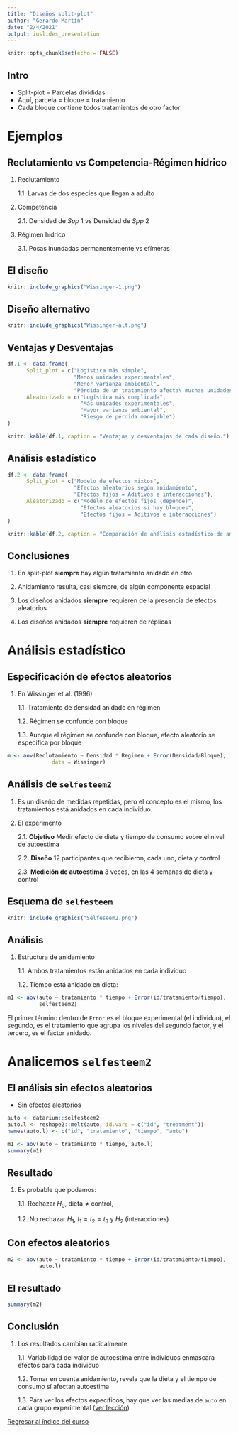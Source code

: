 ```yaml
---
title: "Diseños split-plot"
author: "Gerardo Martín"
date: "2/4/2021"
output: ioslides_presentation
---
```


```r
knitr::opts_chunk$set(echo = FALSE)
```

## Intro

- Split-plot = Parcelas divididas
- Aquí, parcela = bloque = tratamiento
- Cada bloque contiene todos tratamientos de otro factor

# Ejemplos

## Reclutamiento vs Competencia-Régimen hídrico

1. Reclutamiento

      1.1. Larvas de dos especies que llegan a adulto

2. Competencia

      2.1. Densidad de *Spp* 1 vs Densidad de *Spp* 2 
      
3. Régimen hídrico
      
      3.1. Posas inundadas permanentemente vs efímeras

## El diseño

```r
knitr::include_graphics("Wissinger-1.png")
```

## Diseño alternativo

```r
knitr::include_graphics("Wissinger-alt.png")
```

## Ventajas y Desventajas

```r
df.1 <- data.frame(
      Split_plot = c("Logística más simple",
                     "Menos unidades experimentales",
                     "Menor varianza ambiental",
                     "Pérdida de un tratamiento afecta\ muchas unidades"),
      Aleatorizado = c("Logística más complicada",
                       "Más unidades experimentales",
                       "Mayor varianza ambiental",
                       "Riesgo de pérdida manejable")
)

knitr::kable(df.1, caption = "Ventajas y desventajas de cada diseño.")
```

## Análisis estadístico

```r
df.2 <- data.frame(
      Split_plot = c("Modelo de efectos mixtos",
                     "Efectos aleatorios según anidamiento",
                     "Efectos fijos = Aditivos e interacciones"),
      Aleatorizado = c("Modelo de efectos fijos (depende)",
                       "Efectos aleatorios si hay bloques",
                       "Efectos fijos = Aditivos e interacciones")
)

knitr::kable(df.2, caption = "Comparación de análisis estadístico de ambos diseños.")
```

## Conclusiones

1. En split-plot **siempre** hay algún tratamiento anidado en otro

2. Anidamiento resulta, casi siempre, de algún componente espacial

3. Los diseños anidados **siempre** requieren de la presencia de efectos aleatorios

4. Los diseños anidados **siempre** requieren de réplicas

# Análisis estadístico

## Especificación de efectos aleatorios

1. En Wissinger et al. (1996)

      1.1. Tratamiento de densidad anidado en régimen
      
      1.2. Régimen se confunde con bloque
      
      1.3. Aunque el régimen se confunde con bloque, efecto aleatorio se especifica por bloque

```r
m <- aov(Reclutamiento ~ Densidad * Regimen + Error(Densidad/Bloque),
              data = Wissinger)
```


## Análisis de `selfesteem2`

1. Es un diseño de medidas repetidas, pero el concepto es el mismo, los tratamientos está anidados en cada individuo.

2. El experimento

      2.1. **Objetivo** Medir efecto de dieta y tiempo de consumo sobre el nivel de autoestima
      
      2.2. **Diseño** 12 participantes que recibieron, cada uno, dieta y control
            
      2.3. **Medición de autoestima** 3 veces, en las 4 semanas de dieta y control
      
## Esquema de `selfesteem`

```r
knitr::include_graphics("Selfeseem2.png")
```

## Análisis

1. Estructura de anidamiento

      1.1. Ambos tratamientos están anidados en cada individuo
      
      1.2. Tiempo está anidado en dieta:
      
```r
m1 <- aov(auto ~ tratamiento * tiempo + Error(id/tratamiento/tiempo),
          selfesteem2)
```

El primer término dentro de `Error` es el bloque experimental (el individuo), el segundo, es el tratamiento que agrupa los niveles del segundo factor, y el tercero, es el factor anidado.

# Analicemos `selfesteem2`

## El análisis sin efectos aleatorios

- Sin efectos aleatorios

```r
auto <- datarium::selfesteem2
auto.l <- reshape2::melt(auto, id.vars = c("id", "treatment"))
names(auto.l) <- c("id", "tratamiento", "tiempo", "auto")
```

```r
m1 <- aov(auto ~ tratamiento * tiempo, auto.l)
summary(m1)
```

## Resultado

1. Es probable que podamos:

      1.1. Rechazar $H_0,\ \mathrm{dieta} \neq \mathrm{control}$, 
      
      1.2. No rechazar $H_1,\ t_1 = t_2 = t_3$ y $H_2$ (interacciones)
      
## Con efectos aleatorios

```r
m2 <- aov(auto ~ tratamiento * tiempo + Error(id/tratamiento/tiempo),
          auto.l)
```

## El resultado
```r
summary(m2)
```

## Conclusión

1. Los resultados cambian radicalmente

      1.1. Variabilidad del valor de autoestima entre individuos enmascara efectos para cada individuo
      
      1.2. Tomar en cuenta anidamiento, revela que la dieta y el tiempo de consumo sí afectan autoestima
      
      1.3. Para ver los efectos expecíficos, hay que ver las medias de `auto` en cada grupo experimental ([ver lección](Split-plot.html))

[Regresar al índice del curso](../index.html)